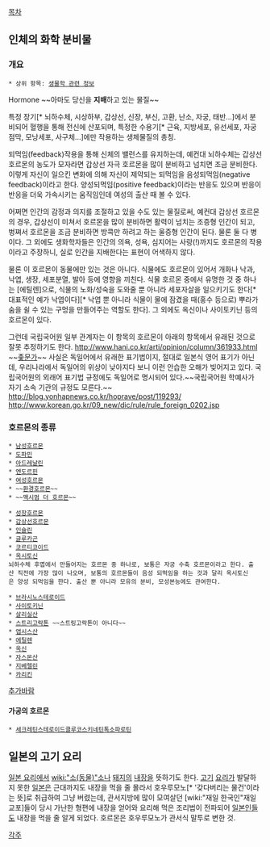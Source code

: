 [[목차]]

== 인체의 화학 분비물 ==
=== 개요 ===
 * 상위 항목: [[생물학 관련 정보]]

Hormone
~~아마도 당신을 '''지배'''하고 있는 물질~~

특정 장기[* 뇌하수체, 시상하부, 갑상선, 신장, 부신, 고환, 난소, 자궁, 태반...]에서 분비되어 혈행을 통해 전신에 산포되며, 특정한 수용기[* 근육, 지방세포, 유선세포, 자궁점막, 모낭세포, 사구체...]에만 작용하는 생체물질의 총칭.

되먹임(feedback)작용을 통해 신체의 밸런스를 유지하는데, 예컨대 뇌하수체는 갑상선 호르몬의 농도가 모자라면 갑상선 자극 호르몬을 많이 분비하고 넘치면 조금 분비한다. 이렇게 자신이 일으킨 변화에 의해 자신이 제약되는 되먹임을 음성되먹임(negative feedback)이라고 한다. 양성되먹임(positive feedback)이라는 반응도 있으며 반응이 반응을 더욱 가속시키는 움직임인데 여성의 출산 때 볼 수 있다.

어쩌면 인간의 감정과 의지를 조절하고 있을 수도 있는 물질로써, 예컨대 갑상선 호르몬의 경우, 갑상선이 미쳐서 호르몬을 많이 분비하면 활력이 넘치는 조증형 인간이 되고, 벙쪄서 호르몬을 조금 분비하면 방콕만 하려고 하는 울증형 인간이 된다. 물론 둘 다 병이다. 그 외에도 생화학자들은 인간의 의욕, 성욕, 심지어는 사랑(!)까지도 호르몬의 작용이라고 주장하니, 실로 인간을 지배한다는 표현이 어색하지 않다.

물론 이 호르몬이 동물에만 있는 것은 아니다. 식물에도 호르몬이 있어서 개화나 낙과, 낙엽, 생장, 세포분열, 발아 등에 영향을 끼친다. 식물 호르몬 중에서 유명한 것 중 하나는 [에틸렌]으로, 식물의 노화/성숙을 도와줄 뿐 아니라 세포자살을 일으키기도 한다[* 대표적인 예가 낙엽이다][* 낙엽 뿐 아니라 식물이 물에 잠겼을 때(홍수 등으로) 뿌라가 숨을 쉴 수 있는 구멍을 만들어주는 역할도 한다]. 그 외에도 옥신이나 사이토키닌 등의 호르몬이 있다. 

그런데 국립국어원 일부 관계자는 이 항목의 호르몬이 아래의 항목에서 유래된 것으로 잘못 추정하기도 한다.
http://www.hani.co.kr/arti/opinion/column/361933.html ~~[[좆문가]]~~
사실은 독일어에서 유래한 표기법이지, 절대로 일본식 영어 표기가 아닌데, 우리나라에서 독일어의 위상이 낮아지다 보니 이런 안습한 오해가 빚어지고 있다. 국립국어원의 외래어 표기법 규정에도 독일어로 명시되어 있다.~~국립국어원 학예사가 자기 소속 기관의 규정도 모른다.~~
http://blog.yonhapnews.co.kr/hoprave/post/119293/
http://www.korean.go.kr/09_new/dic/rule/rule_foreign_0202.jsp
=== 호르몬의 종류 ===

 * [[남성호르몬]]
 * [[도파민]]
 * [[아드레날린]]
 * [[엔도르핀]]
 * [[여성호르몬]]
 * ~~[[환경호르몬]]~~
 * ~~[[맥시멈 더 호르몬]]~~

 * [[성장호르몬]]
 * [[갑상선호르몬]]
 * [[인슐린]]
 * [[글루카곤]]
 * [[코르티코이드]]
 * [[옥시토신]]
 뇌하수체 후엽에서 만들어지는 호르몬 중 하나로, 보통은 자궁 수축 호르몬이라고 한다. 출산 직전에 가장 많이 나오며, 보통의 호르몬들이 음성 되먹임을 하는 것과 달리 옥시토신은 양성 되먹임을 한다. 출산 뿐 아니라 모유의 분비, 모성본능에도 관여한다. 

 * [[브라시노스테로이드]]
 * [[사이토키닌]]
 * [[살리실산]]
 * [[스트리고락톤]] ~~스트링고락톤이 아니다~~
 * [[앱시스산]]
 * [[에틸렌]]
 * [[옥신]]
 * [[자스몬산]]
 * [[지베렐린]]
 * [[카리킨]]

[[추가바람]]

==== 가공의 호르몬 ====
 * [[세크레틴스테로이드클루코스키네틴톡소파로틴]]


== 일본의 고기 요리 ==
[[일본 요리]]에서 [[wiki:"소(동물)"소]]나 [[돼지]]의 [[내장]]을 뜻하기도 한다. [[고기]] [[요리]]가 발달하지 못한 [[일본]]은 근대까지도 내장을 먹을 줄 몰라서 호우루모노[* '갖다버리는 물건'이라는 뜻]로 취급하여 그냥 버렸는데, 관서지방에 많이 모여살던 [wiki:"재일 한국인"재일교포]들이 당시 가난한 형편에 내장을 얻어와 요리해 먹은 조리법이 전파되어 [[일본인]]들도 내장을 먹을 줄 알게 되었다. 호르몬은 호우루모노가 관서식 말투로 변한 것.

[[각주]]
